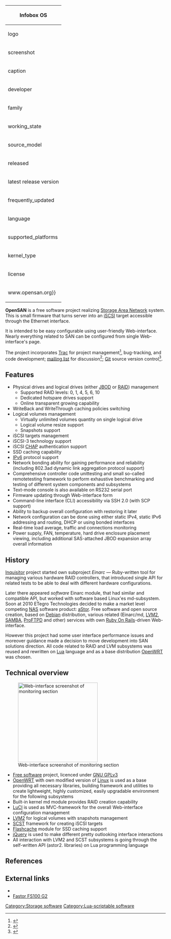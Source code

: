 {|
|-
!Infobox OS
|-
| logo               || = [[File:OpenSAN-logo.png|250px]]
|-
| screenshot         || = [[File:OpenSAN-screenshot.png|250px]]
|-
| caption            || = OpenSAN v2.4
|-
| developer          || = [[:ru:ETegro Technologies|ETegro Technologies]] / [http://www.opensan.org/ OpenSAN project]
|-
| family             || = [[Unix-like]]
|-
| working_state      || = Current
|-
| source_model       || = [[Free and open source software]]
|-
| released           || = {{Start date|df=yes|2011|05}}
|-
| latest release version || = OpenSAN v2.4
|-
| frequently_updated || = yes
|-
| language           || = English, Russian
|-
| supported_platforms || = [[x86]], [[x86-64]]
|- 
| kernel_type        || = [[Monolithic kernel|Monolithic]] ([[Linux kernel|Linux]])
|-
| license            || = [[Free software]], [[GNU GPL]]
|- 
| website            = {{URL|www.opensan.org}}
|}
'''OpenSAN''' is a free software project realizing [[Storage Area Network]] system. This is small firmware that turns server into an [[iSCSI]] target accessible through the Ethernet interface.

It is intended to be easy configurable using user-friendly Web-interface. Nearly everything related to SAN can be configured from single Web-interface's page.

The project incorporates [[Trac]] for project management<ref>{{cite web |url=http://www.opensan.org/trac/wiki/ |title=OpenSAN trac}}</ref>, bug-tracking, and code development; [[Electronic mailing list|mailing list]] for discussion<ref>{{cite web |url=https://groups.google.com/group/opensan-discuss |title=OpenSAN discussion}}</ref>; [[Git (software)|Git]] source version control<ref>{{cite web |url=https://github.com/astor2-team/astor2 |title=OpenSAN source code}}</ref>.

== Features ==
* Physical drives and logical drives (either [[JBOD]] or [[RAID]]) management
** Supported RAID levels: 0, 1, 4, 5, 6, 10
** Dedicated hotspare drives support
** Online transparent growing capability
* WriteBack and WriteThrough caching policies switching
* Logical volumes management
** Virtually unlimited volumes quantity on single logical drive
** Logical volume resize support
** Snapshots support
* iSCSI targets management
* iSCSI-3 technology support
* iSCSI [[Challenge-Handshake Authentication Protocol|CHAP]] authentication support
* SSD caching capability
* [[IPv6]] protocol support
* Network bonding ability for gaining performance and reliability (including 802.3ad dynamic link aggregation protocol support)
* Comprehensive controller code unittesting and small so-called remotetesting framework to perform exhaustive benchmarking and testing of different system components and subsystems
* Text-mode console is also available on RS232 serial port
* Firmware updating through Web-interface form
* Command-line interface (CLI) accessibility via SSH 2.0 (with SCP support)
* Ability to backup overall configuration with restoring it later
* Network configuration can be done using either static IPv4, static IPv6 addressing and routing, DHCP or using bonded interfaces
* Real-time load average, traffic and connections monitoring
* Power supply, FAN, temperature, hard drive enclosure placement viewing, including additional SAS-attached JBOD expansion array overall information

== History ==
[[Inquisitor (hardware testing software)|Inquisitor]] project started own subproject ''Einarc'' — Ruby-written tool for managing various hardware RAID controllers, that introduced single API for related tests to be able to deal with different hardware configurations.

Later there appeared ''software'' Einarc module, that had similar and compatible API, but worked with software based Linux'es md-subsystem. Soon at 2010 ETegro Technologies decided to make a market level competing [[Network-attached storage|NAS]] software product: [http://astor.sourceforge.net/ aStor]. Free software and open source creation, based on [[Debian]] distribution, various related (Einarc/md, [[LVM2]], [[SAMBA]], [[ProFTPD]] and other) services with own [[Ruby On Rails]]-driven Web-interface.

However this project had some user interface performance issues and moreover guidance made a decision to move development into SAN solutions direction. All code related to RAID and LVM subsystems was reused and rewritten on [[Lua]] language and as a base distribution [[OpenWRT]] was chosen.

== Technical overview ==
[[File:OpenSAN-monitoring screenshot.png|thumb|250px|Web-interface screenshot of monitoring section]]
* [[Free software]] project, licenced under [[GNU GPLv3]]
* [[OpenWRT]] with own modified version of [[Linux]] is used as a base providing all necessary libraries, building framework and utilities to create lightweight, highly customized, easily upgradable environment for the following subsystems
* Built-in kernel md module provides RAID creation capability
* [[LuCI]] is used as MVC-framework for the overall Web-interface configuration management
* [[LVM2]] for logical volumes with snapshots management
* [http://scst.sourceforge.net/index.html SCST] framework for creating iSCSI targets
* [https://github.com/facebook/flashcache Flashcache] module for SSD caching support
* [[jQuery]] is used to make different pretty outlooking interface interactions
* All interaction with LVM2 and SCST subsystems is going through the self-written API (astor2. libraries) on Lua programming language

== References ==
<references />

== External links ==
{{Portal|Free software}}
*{{Official website|www.opensan.org}}
*[http://www.etegro.ru/configurator/storage/san/fs100g2 Fastor FS100 G2]

[[Category:Storage software]]
[[Category:Lua-scriptable software]]
